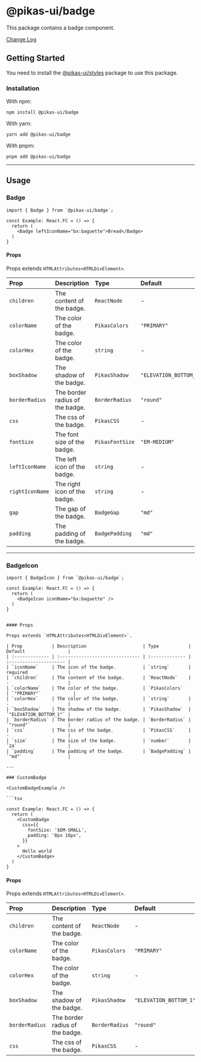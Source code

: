 

<NextSeo title="Badge" />

# @pikas-ui/badge

This package contains a badge component.

<a href="https://github.com/Achaak/pikas/blob/main/packages/ui/badge/CHANGELOG.md">
  Change Log
</a>

## Getting Started

You need to install the <a href={stylesLink}>@pikas-ui/styles</a> package to use this package.

### Installation

With npm:

```
npm install @pikas-ui/badge
```

With yarn:

```
yarn add @pikas-ui/badge
```

With pnpm:

```
pnpm add @pikas-ui/badge
```

---

## Usage

### Badge

<BadgeExample />

```tsx
import { Badge } from `@pikas-ui/badge`;

const Example: React.FC = () => {
  return (
    <Badge leftIconName="bx:baguette">Bread</Badge>
  )
}
```



#### Props

Props extends `HTMLAttributes<HTMLDivElement>`.

| Prop            | Description                     | Type            | Default                |
| :-------------- | :------------------------------ | :-------------- | :--------------------- |
| `children`      | The content of the badge.       | `ReactNode`     | -                      |
| `colorName`     | The color of the badge.         | `PikasColors`        | `"PRIMARY"`            |
| `colorHex`      | The color of the badge.         | `string`        | -                      |
| `boxShadow`     | The shadow of the badge.        | `PikasShadow`   | `"ELEVATION_BOTTOM_1"` |
| `borderRadius`  | The border radius of the badge. | `BorderRadius`  | `"round"`              |
| `css`           | The css of the badge.           | `PikasCSS`      | -                      |
| `fontSize`      | The font size of the badge.     | `PikasFontSize` | `"EM-MEDIUM"`          |
| `leftIconName`  | The left icon of the badge.     | `string`        | -                      |
| `rightIconName` | The right icon of the badge.    | `string`        | -                      |
| `gap`           | The gap of the badge.           | `BadgeGap`      | `"md"`                 |
| `padding`       | The padding of the badge.       | `BadgePadding`  | `"md"`                 |

---

### BadgeIcon

<BadgeIconExample />

```tsx
import { BadgeIcon } from `@pikas-ui/badge`;

const Example: React.FC = () => {
  return (
    <BadgeIcon iconName="bx:baguette" />
  )
}
```

```

#### Props

Props extends `HTMLAttributes<HTMLDivElement>`.

| Prop           | Description                     | Type           | Default                |
| :------------- | :------------------------------ | :------------- | :--------------------- |
| `iconName`     | The icon of the badge.          | `string`       | required               |
| `children`     | The content of the badge.       | `ReactNode`    | -                      |
| `colorName`    | The color of the badge.         | `PikasColors`       | `"PRIMARY"`            |
| `colorHex`     | The color of the badge.         | `string`       | -                      |
| `boxShadow`    | The shadow of the badge.        | `PikasShadow`  | `"ELEVATION_BOTTOM_1"` |
| `borderRadius` | The border radius of the badge. | `BorderRadius` | `"round"`              |
| `css`          | The css of the badge.           | `PikasCSS`     | -                      |
| `size`         | The size of the badge.          | `number`       | `24`                   |
| `padding`      | The padding of the badge.       | `BadgePadding` | `"md"`                 |

---

### CustomBadge

<CustomBadgeExample />

```tsx

const Example: React.FC = () => {
  return (
    <CustomBadge
      css={{
        fontSize: '$EM-SMALL',
        padding: '8px 16px',
      }}
    >
      Hello world
    </CustomBadge>
  )
}
```


#### Props

Props extends `HTMLAttributes<HTMLDivElement>`.

| Prop           | Description                     | Type           | Default                |
| :------------- | :------------------------------ | :------------- | :--------------------- |
| `children`     | The content of the badge.       | `ReactNode`    | -                      |
| `colorName`    | The color of the badge.         | `PikasColors`       | `"PRIMARY"`            |
| `colorHex`     | The color of the badge.         | `string`       | -                      |
| `boxShadow`    | The shadow of the badge.        | `PikasShadow`  | `"ELEVATION_BOTTOM_1"` |
| `borderRadius` | The border radius of the badge. | `BorderRadius` | `"round"`              |
| `css`          | The css of the badge.           | `PikasCSS`     | -                      |
